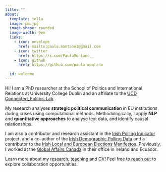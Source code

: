 ```yaml
---
title: ""
about:
  template: jolla
  image: pm.jpg
  image-shape: rounded
  image-width: 9em
  links:
    - icon: envelope
      href: mailto:paula.montano1@gmail.com
    - icon: twitter
      href: https://x.com/PaulaMontano__
    - icon: github
      href: https://github.com/paula-montano
      
  id: welcome 
---
```


:::{#welcome}

::: {.justify}

Hi! I am a PhD researcher at the School of Politics and International Relations at University College Dublin and an affiliate to the [UCD Connected_Politics Lab](https://www.ucd.ie/connected_politics/). 

My research analyses **strategic political communication** in EU institutions during crises using computational methods. Methodologically, I apply **NLP** and **quantitative approaches** to analyse text data, and identify causal relationships. 

I am also a contributor and research assistant in the [Irish Polling Indicator](https://pollingindicator.com/) project, and a co-author of the [Irish Demographic Polling Data](https://github.com/Irish-Dem-Polling/datasets) and a contributor to the [Irish Local and European Elections Manifestos](https://github.com/stefan-mueller/iemanifestos Data). Previously, I worked at the [Global Affairs Canada](https://www.international.gc.ca/global-affairs-affaires-mondiales/home-accueil.aspx?lang=eng) in their office in Ireland and Ecuador.

Learn more about my [research](research.qmd), [teaching](teaching.qmd) and [CV](CV_Montano_Paula.pdf)! Feel free to [reach out](mailto:paula.montano1@gmail.com) to explore collaboration opportunities. 

:::

:::


